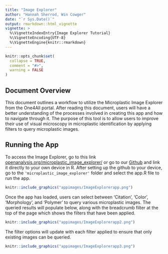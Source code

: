 ```yaml
---
title: "Image Explorer"
author: "Hannah Sherrod, Win Cowger"
date: "`r Sys.Date()`"
output: rmarkdown::html_vignette
vignette: >
  %\VignetteIndexEntry{Image Explorer Tutorial}
  %\VignetteEncoding{UTF-8}
  %\VignetteEngine{knitr::rmarkdown}
---
```


```r
knitr::opts_chunk$set(
  collapse = TRUE,
  comment = "#>",
  warning = FALSE
)
```

## Document Overview

This document outlines a workflow to utilize the Microplastic Image Explorer from the One4All portal. After reading this document, users will have a better understanding of the processes involved in creating this app and how to navigate through it. The purpose of this tool is to allow users to improve their use of visual microscopy in microplastic identification by applying filters to query microplastic images.

## Running the App

To access the Image Explorer, go to this link [openanalysis.org/microplastic_image_explorer/](https://openanalysis.org/microplastic_image_explorer/) or go to our [Github](https://github.com/Moore-Institute-4-Plastic-Pollution-Res/Microplastic_Data_Portal) and link it directly to your own device in R. After setting up the github to your device, go to the `'microplastic_image_explorer'` folder and select the app.R file to run the app.

```r
knitr::include_graphics("appimages/ImageExplorerapp.png")
```

Once the app has loaded, users can select between 'Citation', 'Color', 'Morphology', and 'Polymer' to query various microplastic images. The queried results will populate below, along with the breadcrumb filter at the top of the page which shows the filters that have been applied.

```r
knitr::include_graphics("appimages/ImageExplorerapp2.png")
```

The filter options will update with each filter applied to ensure that only existing images can be queried.

```r
knitr::include_graphics("appimages/ImageExplorerapp3.png")
```